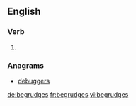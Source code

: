 
==English==

===Verb===
{{head|en}}

# {{en-third-person singular of|begrudge}}

===Anagrams===
* [[debuggers#English|debuggers]]

[[de:begrudges]]
[[fr:begrudges]]
[[vi:begrudges]]
